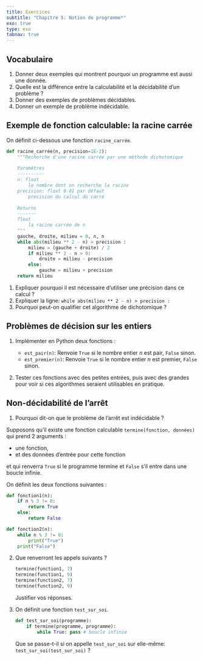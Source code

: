 ```yaml
---
title: Exercices
subtitle: "Chapitre 5: Notion de programme*"
exo: true
type: exo
tabnav: true
---
```

## Vocabulaire

1. Donner deux exemples qui montrent pourquoi un programme est aussi une donnée.
2. Quelle est la différence entre la calculabilité et la décidabilité d'un problème ?
3. Donner des exemples de problèmes décidables.
4. Donner un exemple de problème indécidable.

## Exemple de fonction calculable: la racine carrée

On définit ci-dessous une fonction `racine_carrée`.

```python
def racine_carrée(n, precision=1E-2):
    """Recherche d'une racine carrée par une méthode dichotomique
    
    Paramètres
    ----------
    n: float
        le nombre dont on recherche la racine
    precision: float 0.01 par défaut
        precision du calcul du carré
    
    Returns
    -------
    float
        la racine carrée de n
    """
    gauche, droite, milieu = 0, n, n
    while abs(milieu ** 2 - n) > precision :
        milieu = (gauche + droite) / 2
        if milieu ** 2 - n > 0:
            droite = milieu - precision
        else:
            gauche = milieu + precision
    return milieu
```

1. Expliquer pourquoi il est nécessaire d'utiliser une précision dans ce calcul ?
2. Expliquer la ligne: `while abs(milieu ** 2 - n) > precision :`
3. Pourquoi peut-on qualifier cet algorithme de dichotomique ?

## Problèmes de décision sur les entiers

1. Implémenter en Python deux fonctions :

   - `est_pair(n)`: Renvoie `True` si le nombre entier $n$ est pair, `False` sinon.
   - `est_premier(n)`: Renvoie `True` si le nombre entier $n$ est premier, `False` sinon.

2. Tester ces fonctions avec des petites entrées, puis avec des grandes pour voir si ces
   algorithmes seraient utilisables en pratique.

## Non-décidabilité de l'arrêt

1. Pourquoi dit-on que le problème de l'arrêt est indécidable ?

Supposons qu'il existe une fonction calculable `termine(fonction, données)` qui prend 2 arguments :

- une fonction,
- et des données d'entrée pour cette fonction

et qui renverra `True` si le programme termine et `False` s'il entre dans une boucle infinie.

On définit les deux fonctions suivantes :

```python
def fonction1(n):
    if n % 3 != 0:
        return True
    else:
        return False

def fonction2(n):
    while n % 3 != 0:
        print("True")
    print("False")
```
2. Que renverront les appels suivants ?

   ```python
   termine(function1, 7)
   termine(function1, 9)
   termine(function2, 7)
   termine(function2, 9)
   ```
   Justifier vos réponses.

3. On définit une fonction `test_sur_soi`.

   ```python
   def test_sur_soi(programme):
       if termine(programme, programme):
           while True: pass # boucle infinie
   ```
   Que se passe-t-il si on appelle `test_sur_soi` sur elle-même: `test_sur_soi(test_sur_soi)` ?